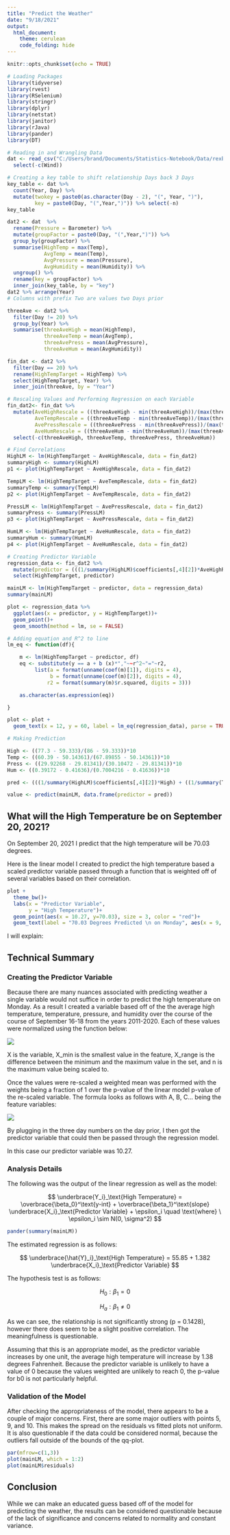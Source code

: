 ```yaml
---
title: "Predict the Weather"
date: "9/18/2021"
output: 
  html_document:
    theme: cerulean
    code_folding: hide
---
```


```r
knitr::opts_chunk$set(echo = TRUE)
```

```r
# Loading Packages
library(tidyverse)
library(rvest)
library(RSelenium)
library(stringr)
library(dplyr)
library(netstat)
library(janitor)
library(rJava)
library(pander)
library(DT)
```

```r
# Reading in and Wrangling Data
dat <- read_csv("C:/Users/brand/Documents/Statistics-Notebook/Data/rexburgWeather.csv") %>% 
  select(-c(Wind))

# Creating a key table to shift relationship Days back 3 Days
key_table <- dat %>% 
  count(Year, Day) %>% 
  mutate(twokey = paste0(as.character(Day - 2), "(", Year, ")"),
         key = paste0(Day, "(",Year,")")) %>% select(-n)
key_table

dat2 <- dat  %>% 
  rename(Pressure = Barometer) %>% 
  mutate(groupFactor = paste0(Day, "(",Year,")")) %>% 
  group_by(groupFactor) %>% 
  summarise(HighTemp = max(Temp),
            AvgTemp = mean(Temp),
            AvgPressure = mean(Pressure),
            AvgHumidity = mean(Humidity)) %>% 
  ungroup() %>% 
  rename(key = groupFactor) %>% 
  inner_join(key_table, by = "key")
dat2 %>% arrange(Year)
# Columns with prefix Two are values two Days prior

threeAve <- dat2 %>% 
  filter(Day != 20) %>% 
  group_by(Year) %>% 
  summarise(threeAveHigh = mean(HighTemp),
            threeAveTemp = mean(AvgTemp),
            threeAvePress = mean(AvgPressure),
            threeAveHum = mean(AvgHumidity))

fin_dat <- dat2 %>% 
  filter(Day == 20) %>% 
  rename(HighTempTarget = HighTemp) %>% 
  select(HighTempTarget, Year) %>% 
  inner_join(threeAve, by = "Year")
```

```r
# Rescaling Values and Performing Regression on each Variable
fin_dat2<- fin_dat %>% 
  mutate(AveHighRescale = ((threeAveHigh - min(threeAveHigh))/(max(threeAveHigh) - min(threeAveHigh)))*10,
         AveTempRescale = ((threeAveTemp - min(threeAveTemp))/(max(threeAveTemp) - min(threeAveTemp)))*10,
         AvePressRescale = ((threeAvePress - min(threeAvePress))/(max(threeAvePress) - min(threeAvePress)))*10,
         AveHumRescale = ((threeAveHum - min(threeAveHum))/(max(threeAveHum) - min(threeAveHum)))*10) %>% 
  select(-c(threeAveHigh, threeAveTemp, threeAvePress, threeAveHum))

# Find Correlations
HighLM <- lm(HighTempTarget ~ AveHighRescale, data = fin_dat2)
summaryHigh <- summary(HighLM)
p1 <- plot(HighTempTarget ~ AveHighRescale, data = fin_dat2)

TempLM <- lm(HighTempTarget ~ AveTempRescale, data = fin_dat2)
summaryTemp <- summary(TempLM)
p2 <- plot(HighTempTarget ~ AveTempRescale, data = fin_dat2)

PressLM <- lm(HighTempTarget ~ AvePressRescale, data = fin_dat2)
summaryPress <- summary(PressLM)
p3 <- plot(HighTempTarget ~ AvePressRescale, data = fin_dat2)

HumLM <- lm(HighTempTarget ~ AveHumRescale, data = fin_dat2)
summaryHum <- summary(HumLM)
p4 <- plot(HighTempTarget ~ AveHumRescale, data = fin_dat2)
```
```r
# Creating Predictor Variable
regression_data <- fin_dat2 %>% 
  mutate(predictor = (((1/summary(HighLM)$coefficients[,4][2])*AveHighRescale) + ((1/summary(TempLM)$coefficients[,4][2])*AveTempRescale)+((1/summary(PressLM)$coefficients[,4][2])*AvePressRescale)+((1/summary(HumLM)$coefficients[,4][2])*AveHumRescale))/4) %>% 
  select(HighTempTarget, predictor)

mainLM <- lm(HighTempTarget ~ predictor, data = regression_data)
summary(mainLM)

plot <- regression_data %>% 
  ggplot(aes(x = predictor, y = HighTempTarget))+
  geom_point()+
  geom_smooth(method = lm, se = FALSE)
```

```r
# Adding equation and R^2 to line
lm_eq <- function(df){

    m <- lm(HighTempTarget ~ predictor, df)
    eq <- substitute(y == a + b (x)*","~~r^2~"="~r2, 
         list(a = format(unname(coef(m)[1]), digits = 4),
              b = format(unname(coef(m)[2]), digits = 4),
             r2 = format(summary(m)$r.squared, digits = 3)))

    as.character(as.expression(eq))

}

plot <- plot +
  geom_text(x = 12, y = 60, label = lm_eq(regression_data), parse = TRUE)
```

```r
# Making Prediction

High <- ((77.3 - 59.333)/(86 - 59.333))*10
Temp <- ((60.39 - 50.14361)/(67.89855 - 50.14361))*10
Press <- ((29.92268 - 29.81341)/(30.10472 - 29.81341))*10
Hum <- ((0.39172 - 0.41636)/(0.7004216 - 0.41636))*10

pred <- (((1/summary(HighLM)$coefficients[,4][2])*High) + ((1/summary(TempLM)$coefficients[,4][2])*Temp)+((1/summary(PressLM)$coefficients[,4][2])*Press)+((1/summary(HumLM)$coefficients[,4][2])*Hum))/4

value <- predict(mainLM, data.frame(predictor = pred))
```

## What will the High Temperature be on September 20, 2021?

On September 20, 2021 I predict that the high temperature will be $70.03$ degrees.

Here is the linear model I created to predict the high temperature based a scaled predictor variable passed through a function that is weighted off of several variables based on their correlation.

```r
plot +
  theme_bw()+
  labs(x = "Predictor Variable",
       y = "High Temperature")+
  geom_point(aes(x = 10.27, y=70.03), size = 3, color = "red")+
  geom_text(label = "70.03 Degrees Predicted \n on Monday", aes(x = 9, y = 72))
```


I will explain:

## Technical Summary

### Creating the Predictor Variable
Because there are many nuances associated with predicting weather a single variable would not suffice in order to predict the high temperature on Monday. As a result I created a variable based off of the the average high temperature, temperature, pressure, and humidity over the course of the course of September 16-18 from the years 2011-2020. Each of these values were normalized using the function below:

![](C:/Users/brand/Documents/Statistics-Notebook/Analyses/Linear Regression/img1.jpg)

X is the variable, X_min is the smallest value in the feature, X_range is the difference between the minimum and the maximum value in the set, and n is the maximum value being scaled to. 

Once the values were re-scaled a weighted mean was performed with the weights being a fraction of 1 over the p-value of the linear model p-value of the re-scaled variable. The formula looks as follows with A, B, C... being the feature variables:

![](C:/Users/brand/Documents/Statistics-Notebook/Analyses/Linear Regression/img2.jpg)

By plugging in the three day numbers on the day prior, I then got the predictor variable that could then be passed through the regression model.

In this case our predictor variable was 10.27.

### Analysis Details

The following was the output of the linear regression as well as the model:

$$
  \underbrace{Y_i}_\text{High Temperature} = \overbrace{\beta_0}^\text{y-int} + \overbrace{\beta_1}^\text{slope} \underbrace{X_i}_\text{Predictor Variable} + \epsilon_i \quad \text{where} \ \epsilon_i \sim N(0, \sigma^2)
$$

```r
pander(summary(mainLM))
```

The estimated regression is as follows:

$$
  \underbrace{\hat{Y}_i}_\text{High Temperature} = 55.85 + 1.382 \underbrace{X_i}_\text{Predictor Variable}
$$

The hypothesis test is as follows:

$$
  H_0: \beta_1 = 0
$$

$$
  H_a: \beta_1 \neq 0
$$

As we can see, the relationship is not significantly strong (p = 0.1428), however there does seem to be a slight positive correlation. The meaningfulness is questionable.

Assuming that this is an appropriate model, as the predictor variable increases by one unit, the average high temperature will increase by 1.38 degrees Fahrenheit. Because the predictor variable is unlikely to have a value of 0 because the values weighted are unlikely to reach 0, the p-value for b0 is not particularly helpful. 

### Validation of the Model

After checking the appropriateness of the model, there appears to be a couple of major concerns. First, there are some major outliers with points 5, 9, and 10. This makes the spread on the residuals vs fitted plots not uniform. It is also questionable if the data could be considered normal, because the outliers fall outside of the bounds of the qq-plot.

```r
par(mfrow=c(1,3))
plot(mainLM, which = 1:2)
plot(mainLM$residuals)
```

## Conclusion

While we can make an educated guess based off of the model for predicting the weather, the results can be considered questionable because of the lack of significance and concerns related to normality and constant variance. 


